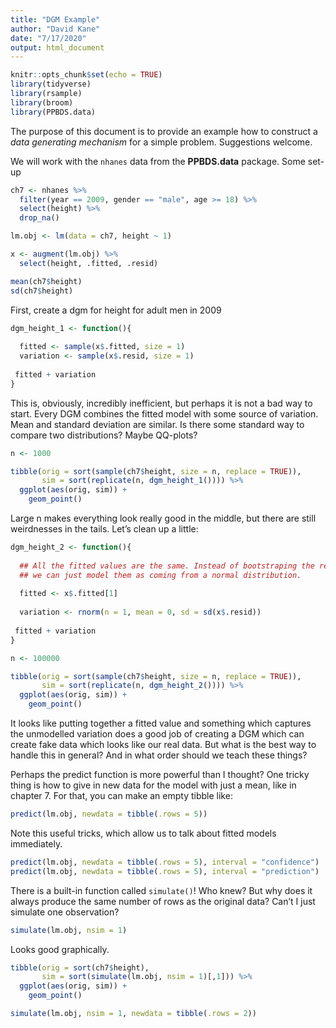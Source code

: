 ```yaml
---
title: "DGM Example"
author: "David Kane"
date: "7/17/2020"
output: html_document
---
```


```r
knitr::opts_chunk$set(echo = TRUE)
library(tidyverse)
library(rsample)
library(broom)
library(PPBDS.data)
```

The purpose of this document is to provide an example how to construct a *data generating mechanism* for a simple problem. Suggestions welcome.

We will work with the `nhanes` data from the **PPBDS.data** package. Some set-up

```r
ch7 <- nhanes %>% 
  filter(year == 2009, gender == "male", age >= 18) %>% 
  select(height) %>% 
  drop_na()

lm.obj <- lm(data = ch7, height ~ 1)

x <- augment(lm.obj) %>% 
  select(height, .fitted, .resid)

```

```r
mean(ch7$height)
sd(ch7$height)
```


First, create a dgm for height for adult men in 2009


```r
dgm_height_1 <- function(){
  
  fitted <- sample(x$.fitted, size = 1)
  variation <- sample(x$.resid, size = 1)
  
 fitted + variation 
}
```

This is, obviously, incredibly inefficient, but perhaps it is not a bad way to start. Every DGM combines the fitted model with some source of variation. Mean and standard deviation are similar. Is there some standard way to compare two distributions? Maybe QQ-plots?

```r
n <- 1000

tibble(orig = sort(sample(ch7$height, size = n, replace = TRUE)),
       sim = sort(replicate(n, dgm_height_1()))) %>% 
  ggplot(aes(orig, sim)) +
    geom_point()
```


Large n makes everything look really good in the middle, but there are still weirdnesses in the tails. Let's clean up a little:

```r
dgm_height_2 <- function(){
  
  ## All the fitted values are the same. Instead of bootstraping the residuals,
  ## we can just model them as coming from a normal distribution.
  
  fitted <- x$.fitted[1]
  
  variation <- rnorm(n = 1, mean = 0, sd = sd(x$.resid))
  
 fitted + variation 
}
```


```r
n <- 100000

tibble(orig = sort(sample(ch7$height, size = n, replace = TRUE)),
       sim = sort(replicate(n, dgm_height_2()))) %>% 
  ggplot(aes(orig, sim)) +
    geom_point()
```

It looks like putting together a fitted value and something which captures the unmodelled variation does a good job of creating a DGM which can create fake data which looks like our real data. But what is the best way to handle this in general? And in what order should we teach these things?

Perhaps the predict function is more powerful than I thought? One tricky thing is how to give in new data for the model with just a mean, like in chapter 7. For that, you can make an empty tibble like:

```r
predict(lm.obj, newdata = tibble(.rows = 5))
```

Note this useful tricks, which allow us to talk about fitted models immediately.

```r
predict(lm.obj, newdata = tibble(.rows = 5), interval = "confidence")
predict(lm.obj, newdata = tibble(.rows = 5), interval = "prediction")
```

There is a built-in function called `simulate()`! Who knew? But why does it always produce the same number of rows as the original data? Can't I just simulate one observation?

```r
simulate(lm.obj, nsim = 1)
```

Looks good graphically.

```r
tibble(orig = sort(ch7$height),
       sim = sort(simulate(lm.obj, nsim = 1)[,1])) %>% 
  ggplot(aes(orig, sim)) +
    geom_point()
```

```r
simulate(lm.obj, nsim = 1, newdata = tibble(.rows = 2))
```




